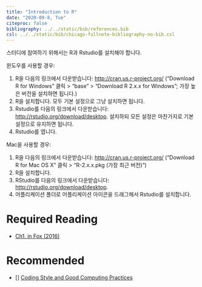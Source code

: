 ---
title: "Introduction to R"
date: "2020-09-8, Tue"
citeproc: false
bibliography: ../../static/bib/references.bib
csl: ../../static/bib/chicago-fullnote-bibliography-no-bib.csl
---

스터디에 참여하기 위해서는 R과 Rstudio를 설치해야 합니다.

윈도우를 사용할 경우:

1. R을 다음의 링크에서 다운받습니다: [http://cran.us.r-project.org/](http://cran.us.r-project.org/) (“Download R for Windows” 클릭 > “base” > “Download R 2.x.x for Windows”; 가장 높은 버전을 설치하면 됩니다.)
2. R을 설치합니다. 모두 기본 설정으로 그냥 설치하면 됩니다.
3. Rstudio를 다음의 링크에서 다운받습니다: [http://rstudio.org/download/desktop](http://rstudio.org/download/desktop). 설치하되 모든 설정은 마찬가지로 기본 설정으로 유지하면 됩니다.
4. Rstudio를 엽니다.


Mac을 사용할 경우:

1. R을 다음의 링크에서 다운받습니다: [http://cran.us.r-project.org/](http://cran.us.r-project.org/) (“Download R for Mac OS X” 클릭 > “R-2.x.x.pkg (가장 최근 버전)”)
2. R을 설치합니다.
3. RStudio를 다음의 링크에서 다운받습니다: [http://rstudio.org/download/desktop](http://rstudio.org/download/desktop).
4. 어플리케이션 폴더로 어플리케이션 아이콘을 드래그해서 Rstudio를 설치합니다.


# Required Reading

- <i class="fas fa-book"></i> [Ch1. in Fox (2016)](https://www.dropbox.com/s/x4h76g5j3657m3w/John%20Fox%20-%20Applied%20Regression%20Analysis%20and%20Generalized%20Linear%20Models.pdf?dl=0)


# Recommended
- [<i class="fas fa-file-pdf"></i>] [Coding Style and Good Computing Practices](https://www.dropbox.com/s/glk4f2a44s1dovl/w1_Coding%20Style%20and%20Good%20Computing%20Practices.pdf?dl=0)
